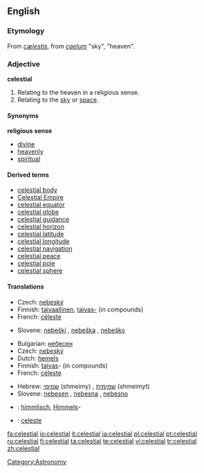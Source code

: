{{wikipedia|dab=celestial}}
==English==

===Etymology===
From {{L.}} ''[[cælestis]]'', from ''[[caelum]]'' "sky", "heaven".

===Adjective===
'''celestial''' {{notcomparable}}

# Relating to the heaven in a religious sense.
# Relating to the [[sky]] or [[space]].

====Synonyms====
'''religious sense'''
*[[divine]]
*[[heavenly]]
*[[spiritual]]

====Derived terms====
*[[celestial body]]
*[[Celestial Empire]]
*[[celestial equator]]
*[[celestial globe]]
*[[celestial guidance]]
*[[celestial horizon]]
*[[celestial latitude]]
*[[celestial longitude]]
*[[celestial navigation]]
*[[celestial peace]]
*[[celestial pole]]
*[[celestial sphere]]

====Translations====
{{trans-top|relating to heaven (religious)}}
* Czech: [[nebeský]] {{m}}
*Finnish: [[taivaallinen]], [[taivas-]] (in compounds)
*French: [[céleste]]
{{trans-mid}}
*Slovene: [[nebeški]] {{m}}, [[nebeška]] {{f}}, [[nebeško]] {{n}}
{{trans-bottom}}

{{trans-top|relating to sky}}
*Bulgarian: [[небесен]]
* Czech: [[nebeský]] {{m}}
*Dutch: [[hemels]]
*Finnish: [[taivas]]- (in compounds)
*French: [[céleste]]
{{trans-mid}}
*Hebrew: [[שמימי]] (shmeimy) {{m}}, [[שמימית]] (shmeimyt) {{f}}
*Slovene: [[nebesen]] {{m}}, [[nebesna]] {{f}}, [[nebesno]] {{n}}
{{trans-bottom}}

{{checktrans}}
{{trans-top|translations to be checked}}
*{{ttbc|German}}: [[himmlisch]], [[Himmel]]s-
*{{ttbc|Italian}}: [[celeste]]
{{trans-bottom}}


[[Category:Astronomy]]

[[fa:celestial]]
[[io:celestial]]
[[it:celestial]]
[[ja:celestial]]
[[pl:celestial]]
[[pt:celestial]]
[[ru:celestial]]
[[fi:celestial]]
[[ta:celestial]]
[[te:celestial]]
[[vi:celestial]]
[[tr:celestial]]
[[zh:celestial]]